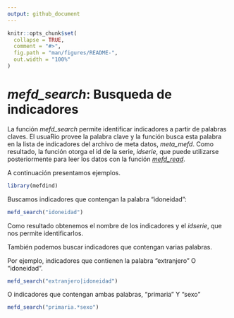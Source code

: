 ```yaml
---
output: github_document
---
```


```r
knitr::opts_chunk$set(
  collapse = TRUE,
  comment = "#>",
  fig.path = "man/figures/README-",
  out.width = "100%"
)
```

# *mefd_search*: Busqueda de indicadores 

La función *mefd_search* permite identificar indicadores a partir de palabras claves. El usuaRio provee la palabra clave y la función busca esta palabra en la lista de indicadores del archivo de meta datos, *meta_mefd*. Como resultado, la función otorga el id de la serie, *idserie*, que puede utilizarse posteriormente para leer los datos con la función [*mefd_read*](import.md).

A continuación presentamos ejemplos. 

```r
library(mefdind)
```

Buscamos indicadores que contengan la palabra "idoneidad":
```r
mefd_search("idoneidad")
```

Como resultado obtenemos el nombre de los indicadores y el *idserie*, que nos permite identificarlos. 

También podemos buscar indicadores que contengan varias palabras. 

Por ejemplo, indicadores que contienen la palabra "extranjero" O "idoneidad". 
```r
mefd_search("extranjero|idoneidad")
```

O indicadores que contengan ambas palabras, "primaria" Y "sexo"
```r
mefd_search("primaria.*sexo")
```
